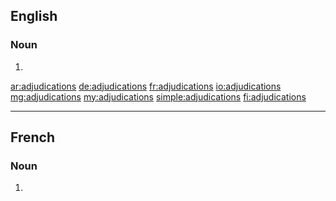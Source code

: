 ==English==

===Noun===
{{head|en|noun plural form}}

# {{plural of|adjudication|lang=en}}

[[ar:adjudications]]
[[de:adjudications]]
[[fr:adjudications]]
[[io:adjudications]]
[[mg:adjudications]]
[[my:adjudications]]
[[simple:adjudications]]
[[fi:adjudications]]

----
==French==

===Noun===
{{head|fr|noun plural form|g=f}}

# {{plural of|adjudication|lang=fr}}
{{rfc-auto}}